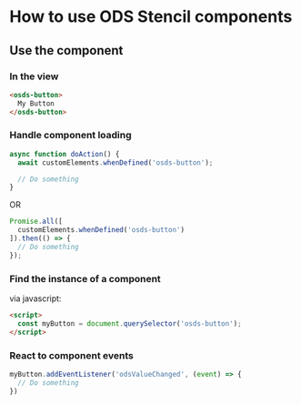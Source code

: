 # How to use ODS Stencil components

## Use the component

### In the view

```html
<osds-button>
  My Button
</osds-button>
```

### Handle component loading

```javascript
async function doAction() {
  await customElements.whenDefined('osds-button');

  // Do something
}
```

OR

```javascript
Promise.all([
  customElements.whenDefined('osds-button')
]).then(() => {
  // Do something
});
```

### Find the instance of a component

via javascript:

```html
<script>
  const myButton = document.querySelector('osds-button');
</script>
```

### React to component events

```js
myButton.addEventListener('odsValueChanged', (event) => {
  // Do something
})
```
